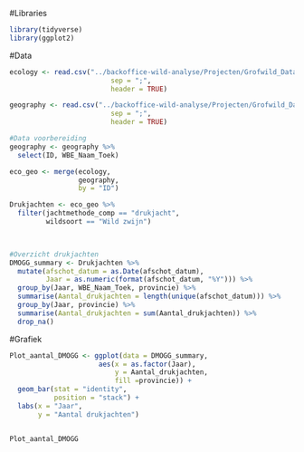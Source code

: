 #Libraries
```r
library(tidyverse)
library(ggplot2)
```

#Data
```r
ecology <- read.csv("../backoffice-wild-analyse/Projecten/Grofwild_Dataviz/Output/rshiny_reporting_data_ecology.csv",
                         sep = ";",
                         header = TRUE)

geography <- read.csv("../backoffice-wild-analyse/Projecten/Grofwild_Dataviz/Output/rshiny_reporting_data_geography.csv",
                         sep = ";",
                         header = TRUE)

```

```r
#Data voorbereiding
geography <- geography %>%
  select(ID, WBE_Naam_Toek)

eco_geo <- merge(ecology,
                 geography,
                 by = "ID")

Drukjachten <- eco_geo %>%
  filter(jachtmethode_comp == "drukjacht",
         wildsoort == "Wild zwijn") 

  

#Overzicht drukjachten
DMOGG_summary <- Drukjachten %>%
  mutate(afschot_datum = as.Date(afschot_datum),
         Jaar = as.numeric(format(afschot_datum, "%Y"))) %>%
  group_by(Jaar, WBE_Naam_Toek, provincie) %>%
  summarise(Aantal_drukjachten = length(unique(afschot_datum))) %>%
  group_by(Jaar, provincie) %>%
  summarise(Aantal_drukjachten = sum(Aantal_drukjachten)) %>%
  drop_na()
```

#Grafiek
```r
Plot_aantal_DMOGG <- ggplot(data = DMOGG_summary,
                      aes(x = as.factor(Jaar),
                          y = Aantal_drukjachten,
                          fill =provincie)) +
  geom_bar(stat = "identity", 
           position = "stack") +
  labs(x = "Jaar",
       y = "Aantal drukjachten") 


Plot_aantal_DMOGG
```